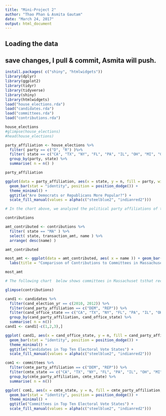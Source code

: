 ```yaml
---
title: "Mini-Project 2"
author: "Thao Phan & Asmita Gautam"
date: "March 24, 2017"
output: html_document
---
```



## Loading the data
## save changes, I pull & commit, Asmita will push.

```r
install.packages( c("shiny", "htmlwidgets"))
library(dplyr)
library(ggplot2)
library(tidyr)
library(tidyverse)
library(shiny)
library(htmlwidgets)
load("house_elections.rda")
load("candidates.rda")
load("committees.rda")
load("contributions.rda")
```

```r
house_elections
#glimpse(house_elections)
#head(house_elections)

party_affiliation <- house_elections %>%
  filter( party == c("D", "R") )%>%
  filter( state == c("CA", "TX", "NY", "FL", "PA", "IL", "OH", "MI", "GA", "NC", "NJ" )) %>%
  group_by(party, state) %>%
  summarise( n = n() )

party_affiliation

ggplot(data = party_affiliation, aes(x = state, y = n, fill = party, width = .5)) +
  geom_bar(stat = "identity", position = position_dodge()) +
  theme_minimal() +
  ggtitle("Are Democrats or Republicans More Popular?") +
  scale_fill_manual(values = alpha(c("steelblue2", "indianred2")))

# In the chart above, we analyzed the political party affiliations of the 2011-2012 Massachusetts House of Representative candidates. What we found was that out of the 32 candidates during the 2011-2012 cycle, the majority of them were either part of the Democratic or Republican party. This makes sense because the United States politics is dominated by a two-party system in which the Democrats and Republicans are the most popular. In Massachusetts, besides those 2 parties, some House candidates were in the Independent or Libertarian parties as well; however, they made up only 4 out of the 32 candidates. 

```


```r
contributions

amt_contributed <- contributions %>%
  filter( state == "MA" ) %>%
  select( state, transaction_amt, name ) %>%
  arrange( desc(name) )

amt_contributed

most_amt <- ggplot(data = amt_contributed, aes( x = name )) + geom_bar() +
  labs(title = "Comparison of Contributions to Committees in Massachusetts", x = "committee receiving contribution", y = "# of ppl/businesses contributing money") 

most_amt 

# The following chart  below shows committees in Massachuset tsthat received monetary contributions from individual supporters. As you can see, there are many committees that did not receive many contributions at all (less than 250 individuals/businesses donated $ to the committee) and approximately 9 committees that receieved contributions from 250 or more individuals. There were 2 committees that received more than 750 contributions showing their popularity. They must have done something positive in Massachusetts to have gotten so many donations


```



```r
glimpse(contributions)
```


```r
cand1 <- candidates %>%
  filter(cand_election_yr == c(2010, 2012)) %>%
  filter(cand_party_affiliation == c("DEM", "REP")) %>%
  filter(cand_office_state == c("CA", "TX", "NY", "FL", "PA", "IL", "OH", "MI", "GA", "NC", "NJ")) %>%
  group_by(cand_party_affiliation, cand_office_state) %>%
  summarise( n = n())
cand1 <- cand1[-c(1,2,3),]
```

```r
ggplot( cand1, aes(x = cand_office_state, y = n, fill = cand_party_affiliation, width = .5)) +
  geom_bar(stat = "identity", position = position_dodge()) +
  theme_minimal() +
  ggtitle("Candidates in Top Ten Electoral Vote States") +
  scale_fill_manual(values = alpha(c("steelblue2", "indianred2")))
```

```r
com1 <- committees %>%
  filter(cmte_party_affiliation == c("DEM", "REP")) %>%
  filter(cmte_state == c("CA", "TX", "NY", "FL", "PA", "IL", "OH", "MI", "GA", "NC", "NJ")) %>%
  group_by(cmte_party_affiliation, cmte_state) %>%
  summarise( n = n())
```

```r
ggplot( com1, aes(x = cmte_state, y = n, fill = cmte_party_affiliation, width = .5)) +
  geom_bar(stat = "identity", position = position_dodge()) +
  theme_minimal() +
  ggtitle("Committees in Top Ten Electoral Vote States") +
  scale_fill_manual(values = alpha(c("steelblue2", "indianred2")))
```

